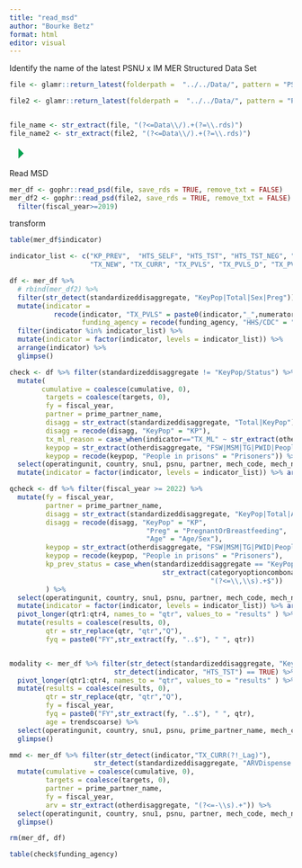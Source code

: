 ```yaml
---
title: "read_msd"
author: "Bourke Betz"
format: html
editor: visual
---
```


Identify the name of the latest PSNU x IM MER Structured Data Set

```r

file <- glamr::return_latest(folderpath =  "../../Data/", pattern = "PSNU_IM_FY2")

file2 <- glamr::return_latest(folderpath =  "../../Data/", pattern = "PSNU_IM_FY1") 


file_name <- str_extract(file, "(?<=Data\\/).+(?=\\.rds)") 
file_name2 <- str_extract(file2, "(?<=Data\\/).+(?=\\.rds)") 
```

![](data:image/png;base64,iVBORw0KGgoAAAANSUhEUgAAACgAAAAaCAYAAADFTB7LAAAAa0lEQVR42u3OywnAIBBAwcXSUoCW5D11xDoNCBGNv0MOecJOBSOi1OZMsJ4dvFxEJ1OQnMxBarIKEpNNkJbsBknJYZCSnAYJyVVQziNig7/nZkFEbhTE5HpBVO4dxOXKIDL3BLG5BJ1T6rsbMfep2CaMN00AAAAASUVORK5CYII= "Run Current Chunk")

Read MSD

```r
mer_df <- gophr::read_psd(file, save_rds = TRUE, remove_txt = FALSE)
mer_df2 <- gophr::read_psd(file2, save_rds = TRUE, remove_txt = FALSE) %>% 
  filter(fiscal_year>=2019)
```

transform

```r


table(mer_df$indicator)

indicator_list <- c("KP_PREV",  "HTS_SELF", "HTS_TST", "HTS_TST_NEG", "PrEP_NEW", "PrEP_CT", "PrEP_CURR", "HTS_TST_POS",
                    "TX_NEW", "TX_CURR", "TX_PVLS", "TX_PVLS_D", "TX_PVLS_N", "TX_CURR_Lag1", "TX_CURR_Lag2", "TX_ML", "TX_NET_NEW")

df <- mer_df %>%  
  # rbind(mer_df2) %>%
  filter(str_detect(standardizeddisaggregate, "KeyPop|Total|Sex|Preg")) %>%
  mutate(indicator = 
           recode(indicator, "TX_PVLS" = paste0(indicator,"_",numeratordenom)),
                  funding_agency = recode(funding_agency, "HHS/CDC" = "CDC")) %>%
  filter(indicator %in% indicator_list) %>% 
  mutate(indicator = factor(indicator, levels = indicator_list)) %>% 
  arrange(indicator) %>% 
  glimpse()

```

```r
check <- df %>% filter(standardizeddisaggregate != "KeyPop/Status") %>%
  mutate(
        cumulative = coalesce(cumulative, 0),
         targets = coalesce(targets, 0),
         fy = fiscal_year,
         partner = prime_partner_name,
         disagg = str_extract(standardizeddisaggregate, "Total|KeyPop"),
         disagg = recode(disagg, "KeyPop" = "KP"),
         tx_ml_reason = case_when(indicator=="TX_ML" ~ str_extract(otherdisaggregate, "(?<=Outcome\\s-\\s).+")),
         keypop = str_extract(otherdisaggregate, "FSW|MSM|TG|PWID|People\\sin\\sprisons"),
         keypop = recode(keypop, "People in prisons" = "Prisoners")) %>%
  select(operatingunit, country, snu1, psnu, partner, mech_code, mech_name, indicator, funding_agency, numeratordenom, disagg, standardizeddisaggregate, tx_ml_reason, keypop, fy, targets, cumulative) %>%
  mutate(indicator = factor(indicator, levels = indicator_list)) %>% arrange(indicator) 
```

```r

qcheck <- df %>% filter(fiscal_year >= 2022) %>%
  mutate(fy = fiscal_year,
         partner = prime_partner_name,
         disagg = str_extract(standardizeddisaggregate, "KeyPop|Total|Age|Preg"),
         disagg = recode(disagg, "KeyPop" = "KP",
                                  "Preg" = "PregnantOrBreastfeeding",
                                  "Age" = "Age/Sex"),
         keypop = str_extract(otherdisaggregate, "FSW|MSM|TG|PWID|People\\sin\\sprisons"),
         keypop = recode(keypop, "People in prisons" = "Prisoners"),
         kp_prev_status = case_when(standardizeddisaggregate == "KeyPop/Status" ~ 
                                      str_extract(categoryoptioncomboname, 
                                                  "(?<=\\,\\s).+$"))
         ) %>% 
  select(operatingunit, country, snu1, psnu, partner, mech_code, mech_name, indicator, funding_agency, numeratordenom, disagg, otherdisaggregate, sex, ageasentered, standardizeddisaggregate, otherdisaggregate, keypop, kp_prev_status, fy, qtr1, qtr2, qtr3, qtr4) %>%
  mutate(indicator = factor(indicator, levels = indicator_list)) %>% arrange(indicator) %>%
  pivot_longer(qtr1:qtr4, names_to = "qtr", values_to = "results" ) %>%
  mutate(results = coalesce(results, 0),
         qtr = str_replace(qtr, "qtr","Q"),
         fyq = paste0("FY",str_extract(fy, "..$"), " ", qtr))



```

```r

modality <- mer_df %>% filter(str_detect(standardizeddisaggregate, "KeyPop|Total") == FALSE,
                          str_detect(indicator, "HTS_TST") == TRUE) %>%
  pivot_longer(qtr1:qtr4, names_to = "qtr", values_to = "results" ) %>%
  mutate(results = coalesce(results, 0),
         qtr = str_replace(qtr, "qtr","Q"),
         fy = fiscal_year,
         fyq = paste0("FY",str_extract(fy, "..$"), " ", qtr),
         age = trendscoarse) %>%
  select(operatingunit, country, snu1, psnu, prime_partner_name, mech_code, mech_name, indicator, funding_agency, numeratordenom, standardizeddisaggregate, modality, fy, fyq, results, age, ageasentered, sex) %>%
  glimpse()
```

```r
mmd <- mer_df %>% filter(str_detect(indicator,"TX_CURR(?!_Lag)"),
                     str_detect(standardizeddisaggregate, "ARVDispense|Total")) %>%
  mutate(cumulative = coalesce(cumulative, 0),
         targets = coalesce(targets, 0),
         partner = prime_partner_name,
         fy = fiscal_year,
         arv = str_extract(otherdisaggregate, "(?<=-\\s).+")) %>%
  select(operatingunit, country, snu1, psnu, partner, mech_code, mech_name, indicator, funding_agency, numeratordenom, standardizeddisaggregate, arv, otherdisaggregate, fy, targets, cumulative) %>%
  glimpse()
```

```r
rm(mer_df, df)

table(check$funding_agency)
```
